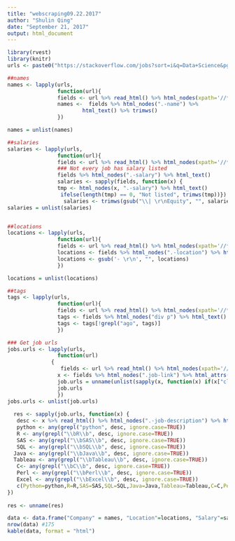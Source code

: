 ```yaml
---
title: "webscraping09.22.2017"
author: "Shulin Qing"
date: "September 21, 2017"
output: html_document
---
```


```r

library(rvest)
library(knitr)
urls <- paste0("https://stackoverflow.com/jobs?sort=i&q=Data+Science&pg=", 1:7)

##names
names <- lapply(urls,
                function(url){
                fields <- url %>% read_html() %>% html_nodes(xpath='//*[contains(concat( " ", @class, " " ), concat( " ", "-job-item", " " ))]')
                names <-  fields %>% html_nodes(".-name") %>% 
                        html_text() %>% trimws()
                })

names = unlist(names)

##salaries
salaries <- lapply(urls,
                function(url){
                fields <- url %>% read_html() %>% html_nodes(xpath='//*[contains(concat( " ", @class, " " ), concat( " ", "-job-item", " " ))]')
                ### Not every job has salary listed
                fields %>% html_nodes(".-salary") %>% html_text()
                salaries <- sapply(fields, function(x) {
                tmp <- html_nodes(x, ".-salary") %>% html_text()
                 ifelse(length(tmp) == 0, "Not listed", trimws(tmp))})
                  salaries <- trimws(gsub("\\| \r\nEquity", "", salaries)) })
salaries = unlist(salaries)


##locations
locations <- lapply(urls,
                function(url){
                fields <- url %>% read_html() %>% html_nodes(xpath='//*[contains(concat( " ", @class, " " ), concat( " ", "-job-item", " " ))]')
                locations <- fields %>% html_nodes(".-location") %>% html_text() %>% trimws()
                locations <- gsub('- \r\n', "", locations)
                })

locations = unlist(locations)

##tags
tags <- lapply(urls,
                function(url){
                fields <- url %>% read_html() %>% html_nodes(xpath='//*[contains(concat( " ", @class, " " ), concat( " ", "-job-item", " " ))]')
                tags <- fields %>% html_nodes("div p") %>% html_text() %>% trimws()
                tags <- tags[!grepl("ago", tags)]
                })

### Get job urls
jobs.urls <- lapply(urls,
                function(url)
              {
                 fields <- url %>% read_html() %>% html_nodes(xpath='//*[contains(concat( " ", @class, " " ), concat( " ", "-job-item", " " ))]')
                x <- fields %>% html_nodes(".job-link") %>% html_attrs()
                job.urls = unname(unlist(sapply(x, function(x) if(x["class"]=="job-link") x["href"])))
                job.urls
                })
jobs.urls <- unlist(job.urls)
  
  res <- sapply(job.urls, function(x) {
   desc <- x %>% read_html() %>% html_nodes(".-job-description") %>% html_text() 
   python <- any(grepl("python", desc, ignore.case=TRUE))
   R <- any(grepl("\\bR\\b", desc, ignore.case=TRUE))
   SAS <- any(grepl("\\bSAS\\b", desc, ignore.case=TRUE))
   SQL <- any(grepl("\\bSQL\\b", desc, ignore.case=TRUE))
  Java <- any(grepl("\\bJava\\b", desc, ignore.case=TRUE))
  Tableau <- any(grepl("\\bTableau\\b", desc, ignore.case=TRUE))
   C<- any(grepl("\\bC\\b", desc, ignore.case=TRUE))
   Perl <- any(grepl("\\bPerl\\b", desc, ignore.case=TRUE))
   Excel <- any(grepl("\\bExcel\\b", desc, ignore.case=TRUE))
   c(Python=python,R=R,SAS=SAS,SQL=SQL,Java=Java,Tableau=Tableau,C=C,Perl=Perl,Excel=Excel)
})
               
res <- unname(res)

data <- data.frame("Company" = names, "Location"=locations, "Salary"=salaries, "Python"=res[1,], "R"=res[2,], "SAS"=res[3,], "SQL"=res[4,],"Java"=res[5,],"Tableau"=res[6,],"C"=res[7,],"Perl"=res[8,],"Excel"=res[9,])
nrow(data) #175
kable(data, format = "html")
```

